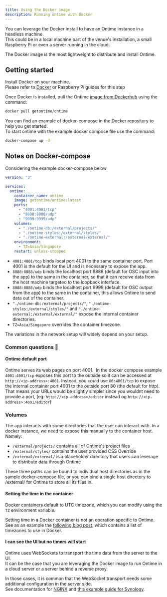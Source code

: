 ```yaml
---
title: Using the Docker image
description: Running ontime with Docker
---
```


You can leverage the Docker install to have an Ontime instance in a headless machine. \
This could be in a local machine part of the venue's installation, a small Raspberry Pi or even a server running in the cloud.

The Docker image is the most lightweight to distribute and install Ontime.

## Getting started

Install Docker on your machine. \
Please refer to [Docker](https://docs.docker.com/engine/install/debian/) or Raspberry Pi guides for this step

Once Docker is installed, pull the Ontime [image from Dockerhub](https://hub.docker.com/r/getontime/ontime) using the command:

```bash
docker pull getontime/ontime
```

You can find an example of docker-compose in the Docker repository to help you get started. \
To start ontime with the example docker compose file use the command:

```bash
docker-compose up -d
```


## Notes on Docker-compose

Considering the example docker-compose below

```yaml
version: "3"

services:
  ontime:
    container_name: ontime
    image: getontime/ontime:latest
    ports:
      - "4001:4001/tcp"
      - "8888:8888/udp"
      - "9999:9999/udp"
    volumes:
      - "./ontime-db:/external/projects/"
      - "./ontime-styles:/external/styles/"
      - "./ontime-external:/external/external/"
    environment:
      - TZ=Asia/Singapore
    restart: unless-stopped
```

* `4001:4001/tcp` binds local port 4001 to the same container port. Port 4001 is the default for the UI and is necessary to expose the app. 
* `8888:8888/udp` binds the localhost port 8888 (default for OSC input into the app) to the same in the container, so that it can receive data from the host machine targeted to the loopback interface.
* `8888:8888/udp` binds the localhost port 9999 (default for OSC output from the app) to the same in the container, this allows Ontime to send data out of the container.
* `"./ontime-db:/external/projects/"`, `"./ontime-styles:/external/styles/"` and `"./ontime-external:/external/external/"` expose the internal container directories.
* `TZ=Asia/Singapore` overrides the container timezone.

The variations in the network setup will widely depend on your setup.

### Common questions 🚨

#### Ontime default port
Ontime serves its web pages on port 4001. 
In the docker compose example `4001:4001/tcp` exposes this port to the outside so it can be accessed at `http://<ip-address>:4001`. 
Instead, you could use `80:4001/tcp` to expose the internal container port 4001 to the outside port 80 (the default for http).
That means your URLs would be slightly simpler since you wouldnt need to provide a port, (eg: `http://<ip-address>/editor` instead og `http://<ip-address>:4001/editor`)

### Volumes
The app interacts with some directories that the user can interact with.
In a docker instance, we need to expose this manually to the container host.
Namely:
- `/external/projects/` contains all of Ontime's project files
- `/external/styles/` contains the user provided CSS Override
- `/external/external/` is a placeholder directory that users can leverage to distribute data through Ontime 

These three paths can be bound to individual host directories as in the sample docker-compose file, or you can bind a single host directory to /external/ for Ontime to store all its files in.

#### Setting the time in the container
Docker containers default to UTC timezone, which you can modify using the `TZ` environment variable.

Setting time in a Docker container is not an operation specific to Ontime. \
See as an example the [following blog post](https://docs.diladele.com/docker/timezones.html), which contains a list of timezones to use in Docker.

#### I can see the UI but no timers will start

Ontime uses WebSockets to transport the time data from the server to the UI. \
It can be the case that you are leveraging the Docker image to run Ontime in a cloud server or a server behind a reverse proxy.

In those cases, it is common that the WebSocket transport needs some additional configuration in the server side. \
See documentation for [NGINX](https://nginx.org/en/docs/http/websocket.html) and [this example guide for Synology](https://mariushosting.com/synology-some-docker-containers-need-websocket/).
